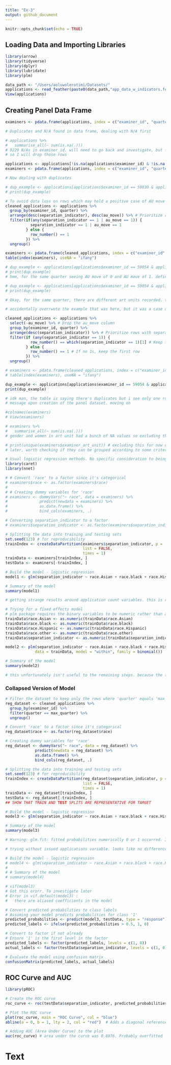```yaml
---
title: "Ex-3"
output: github_document
---
```


```r
knitr::opts_chunk$set(echo = TRUE)
```

## Loading Data and Importing Libraries

```r
library(arrow)
library(tidyverse)
library(dplyr)
library(lubridate)
library(plm)
```

```r
data_path <- "/Users/aoluwolerotimi/Datasets/"
applications <- read_feather(paste0(data_path,"app_data_w_indicators.feather"))
View(applications)
```

## Creating Panel Data Frame

```r
examiners <- pdata.frame(applications, index = c("examiner_id", "quarter"), drop.index = FALSE)
```
```r
# Duplicates and N/A found in data frame, dealing with N/A first

# applications %>%
#   summarise_all(~ sum(is.na(.)))
# 9229 N/As in examiner_id. will need to go back and investigate, but for now focusing on learning objective of creating panel data regressions
# so I will drop those rows

applications <- applications[!is.na(applications$examiner_id) & !is.na(applications$quarter), ]
examiners <- pdata.frame(applications, index = c("examiner_id", "quarter"), drop.index = FALSE)
```

```r
# Now dealing with duplicates

# dup_example <- applications[applications$examiner_id == 59030 & applications$quarter == "2009/3", ]
# print(dup_example)
```

```r
# To avoid data loss on rows which may hold a positive case of AU move or seperation, conditionally removing duplicates at first
cleaned_applications <- applications %>%
  group_by(examiner_id, quarter) %>%
  arrange(desc(separation_indicator), desc(au_move)) %>% # Prioritize rows with 1s
  filter(if(any(separation_indicator == 1 | au_move == 1)) {
           separation_indicator == 1 | au_move == 1
         } else {
           row_number() == 1
         }) %>%
  ungroup()
```

```r
examiners <- pdata.frame(cleaned_applications, index = c("examiner_id", "quarter"), drop.index = FALSE)
table(index(examiners), useNA = "ifany")
```

```r
# dup_example <- applications[applications$examiner_id == 59054 & applications$quarter == "2001/2", ]
# print(dup_example)
# hmm, for the same quarter seeing AU move of 0 and AU move of 1. definitely have to revisit process of creating panel dataset in Ex 2

# dup_example <- applications[applications$examiner_id == 59054 & applications$quarter == "2002/1", ] # not the right example
# print(dup_example)

# Okay, for the same quarter, there are different art units recorded. to keep moving with the exercise, I will focus just on the separation_indicator

# accidentally overrwote the example that was here, but it was a case of the same quarter having different separation_indicator values

```

```r
cleaned_applications <- applications %>%
  select(-au_move) %>% # Drop the au_move column
  group_by(examiner_id, quarter) %>%
  arrange(desc(separation_indicator)) %>% # Prioritize rows with separation_indicator = 1
  filter(if (any(separation_indicator == 1)) {
           row_number() == which(separation_indicator == 1)[1] # Keep the first row with separation_indicator = 1
         } else {
           row_number() == 1 # If no 1s, keep the first row
         }) %>%
  ungroup()
```

```r
# examiners <- pdata.frame(cleaned_applications, index = c("examiner_id", "quarter"), drop.index = FALSE)
# table(index(examiners), useNA = "ifany")

dup_example <- applications[applications$examiner_id == 59054 & applications$quarter%in% c("2001/3"), ]
print(dup_example)

# idk man, the table is saying there's duplicates but i see only one row for 59054 and 2001/3 and not getting the previous duplicate erorr
# message upon creation of the panel dataset. moving on
```

```r
#colnames(examiners)
# View(examiners)

# examiners %>%
#   summarise_all(~ sum(is.na(.)))
# gender and women in art unit had a bunch of NA values so excluding them for this exercise

# print(unique(examiners$examiner_art_unit)) # excluding this for now due to high cardinality. 
# later, worth checking if they can be grouped according to some criteria
```

```r
# Usual logistic regression methods. No specific consideration to being panel data
library(caret)
library(nnet)

# # Convert 'race' to a factor since it's categorical
# examiners$race <- as.factor(examiners$race)
# 
# # Creating dummy variables for 'race'
# examiners <- dummyVars("~ race", data = examiners) %>% 
#              predict(newdata = examiners) %>% 
#              as.data.frame() %>%
#              bind_cols(examiners, .)

# Converting separation_indicator to a factor
# examiners$separation_indicator <- as.factor(examiners$separation_indicator)
```


```r
# Splitting the data into training and testing sets
set.seed(123) # for reproducibility
trainIndex <- createDataPartition(examiners$separation_indicator, p = .8, 
                                  list = FALSE, 
                                  times = 1)
trainData <- examiners[trainIndex, ]
testData <- examiners[-trainIndex, ]
```

```r
# Build the model - logistic regression
model1 <- glm(separation_indicator ~ race.Asian + race.black + race.Hispanic + race.other + tenure_days + new_applications + abn_applications + pen_applications + iss_applications + art_unit_hc + Asian_in_art_unit + Black_in_art_unit + White_in_art_unit + Other_in_art_unit, family = binomial, data = trainData)

# Summary of the model
summary(model1)

# getting strange results around application count variables. this is reasonable, there's probably multicollinearity there
```

```r
# Trying for a fixed effects model
# plm package requires the binary variables to be numeric rather than as factors
trainData$race.Asian <- as.numeric(trainData$race.Asian)
trainData$race.black <- as.numeric(trainData$race.black)
trainData$race.Hispanic <- as.numeric(trainData$race.Hispanic)
trainData$race.other <- as.numeric(trainData$race.other)
trainData$separation_indicator <- as.numeric(trainData$separation_indicator)

model2 <- plm(separation_indicator ~ race.Asian + race.black + race.Hispanic + race.other + tenure_days + new_applications + abn_applications + pen_applications + iss_applications + art_unit_hc + Asian_in_art_unit + Black_in_art_unit + White_in_art_unit + Other_in_art_unit, 
             data = trainData, model = "within", family = binomial())

# Summary of the model
summary(model2)

# this unfortunately isn't useful to the remaining steps. because the train and test split was without consideration for being panel data
```

### Collapsed Version of Model
```r
# Filter the dataset to keep only the rows where 'quarter' equals 'max_quarter'
reg_dataset <- cleaned_applications %>%
  group_by(examiner_id) %>%
  filter(quarter == max_quarter) %>%
  ungroup()
```

```r
# Convert 'race' to a factor since it's categorical
reg_dataset$race <- as.factor(reg_dataset$race)

# Creating dummy variables for 'race'
reg_dataset <- dummyVars("~ race", data = reg_dataset) %>%
             predict(newdata = reg_dataset) %>%
             as.data.frame() %>%
             bind_cols(reg_dataset, .)
```

```r
# Splitting the data into training and testing sets
set.seed(123) # for reproducibility
trainIndex <- createDataPartition(reg_dataset$separation_indicator, p = .8, 
                                  list = FALSE, 
                                  times = 1)
trainData <- reg_dataset[trainIndex, ]
testData <- reg_dataset[-trainIndex, ]
## SHOW THAT TRAIN AND TEST SPLITS ARE REPRESENTATIVE FOR TARGET
```

```r
# Build the model - logistic regression
model3 <- glm(separation_indicator ~ race.Asian + race.black + race.Hispanic + race.other + tenure_days + new_applications + abn_applications + pen_applications + iss_applications + art_unit_hc + Asian_in_art_unit + Black_in_art_unit + White_in_art_unit + Other_in_art_unit, family = binomial, data = trainData)

# Summary of the model
summary(model3)

# Warning: glm.fit: fitted probabilities numerically 0 or 1 occurred. Investigate later
```
```r
# trying without issued applications variable. looks like no difference

# Build the model - logistic regression
# model4 <- glm(separation_indicator ~ race.Asian + race.black + race.Hispanic + race.other + tenure_days + new_applications + abn_applications + pen_applications + art_unit_hc + Asian_in_art_unit + Black_in_art_unit + White_in_art_unit + Other_in_art_unit, family = binomial, data = trainData)
# 
# # Summary of the model
# summary(model4)
```

```r
# vif(model3)
# Got this erorr. To investigate later
# Error in vif.default(model3) : 
#   there are aliased coefficients in the model
```

```r
# Convert predicted probabilities to class labels
# Assuming your model predicts probabilities for class '1'
predicted_probabilities <- predict(model3, testData, type = "response")
predicted_labels <- ifelse(predicted_probabilities > 0.5, 1, 0)

# Convert to factor if not already
# Ensure '1' is the first level in the factor
predicted_labels <- factor(predicted_labels, levels = c(1, 0))
actual_labels <- factor(testData$separation_indicator, levels = c(1, 0))

# Evaluate the model using confusion matrix
confusionMatrix(predicted_labels, actual_labels)

```
## ROC Curve and AUC
```r
library(pROC)

# Create the ROC curve
roc_curve <- roc(testData$separation_indicator, predicted_probabilities)

# Plot the ROC curve
plot(roc_curve, main = "ROC Curve", col = "blue")
abline(a = 0, b = 1, lty = 2, col = "red")  # Adds a diagonal reference line

# Adding AUC (Area Under Curve) to the plot
auc(roc_curve) # area under the curve was 0.8976. Probably overfitted

```
# Text 